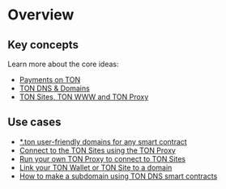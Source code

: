 
# Overview

## Key concepts

Learn more about the core ideas:

- [Payments on TON](https://blog.ton.org/ton-payments)
- [TON DNS & Domains](/v3/guidelines/web3/ton-dns/dns)
- [TON Sites, TON WWW and TON Proxy](https://blog.ton.org/ton-sites)

## Use cases

- [\*.ton user-friendly domains for any smart contract](/v3/guidelines/web3/ton-dns/dns)
- [Connect to the TON Sites using the TON Proxy](/v3/guidelines/web3/ton-proxy-sites/connect-with-ton-proxy)
- [Run your own TON Proxy to connect to TON Sites](/v3/guidelines/web3/ton-proxy-sites/running-your-own-ton-proxy)
- [Link your TON Wallet or TON Site to a domain](/v3/guidelines/web3/ton-proxy-sites/site-and-domain-management)
- [How to make a subdomain using TON DNS smart contracts](/v3/guidelines/web3/ton-proxy-sites/site-and-domain-management#how-to-set-up-subdomains)
  <Feedback />
